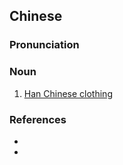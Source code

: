 {{also|汉服}}
==Chinese==
{{zh-forms|s=汉服}}

===Pronunciation===
{{zh-pron
|m=Hànfú
|ma=Hanfu pronunciation.ogg
|c=hon3 fuk6
|cat=n
}}

===Noun===
{{zh-noun}}

# [[w:Han Chinese clothing|Han Chinese clothing]]

===References===
* {{pedialite|漢服|lang=zh}}
* {{pedialite|Han Chinese clothing}}

{{zh-cat|Clothing}}